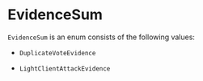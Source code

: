 # EvidenceSum

`EvidenceSum` is an enum consists of the following values:

- `DuplicateVoteEvidence`

- `LightClientAttackEvidence`
